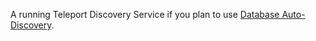 A running Teleport Discovery Service if you plan to use [Database
Auto-Discovery](./../../enroll-resources/database-access/guides/aws-discovery.mdx).

